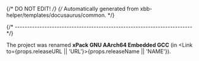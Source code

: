 {/* DO NOT EDIT! */}
{/* Automatically generated from xbb-helper/templates/docusaurus/common. */}


{/* ------------------------------------------------------------------------ */}

The project was renamed **xPack GNU AArch64 Embedded GCC**
(in <Link to={props.releaseURL || 'URL'}>{props.releaseName || 'NAME'}</Link>).
